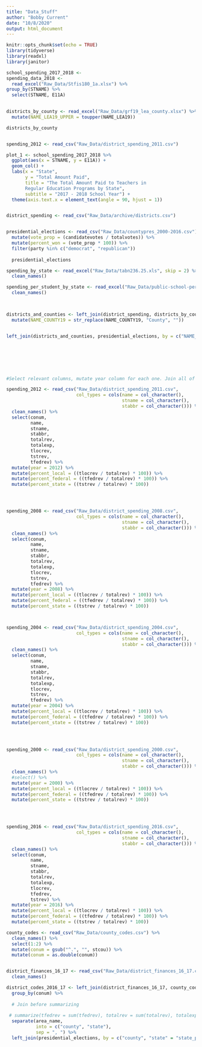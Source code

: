 ```yaml
---
title: "Data_Stuff"
author: "Bobby Current"
date: "10/8/2020"
output: html_document
---
```


```r
knitr::opts_chunk$set(echo = TRUE)
library(tidyverse)
library(readxl)
library(janitor)
```

```r
school_spending_2017_2018 <-
spending_data_2018 <-
  read_excel("Raw_Data/Stfis180_1a.xlsx") %>%
group_by(STNAME) %>%
  select(STNAME, E11A)
  

districts_by_county <- read_excel("Raw_Data/grf19_lea_county.xlsx") %>%
  mutate(NAME_LEA19_UPPER = toupper(NAME_LEA19))

districts_by_county


spending_2012 <- read_csv("Raw_Data/district_spending_2011.csv")

plot_1 <- school_spending_2017_2018 %>%
  ggplot(aes(x = STNAME, y = E11A)) +
  geom_col() +
  labs(x = "State", 
       y = "Total Amount Paid", 
       title = "The Total Amount Paid to Teachers in 
       Regular Education Programs by State", 
       subtitle = "2017 - 2018 School Year") +
  theme(axis.text.x = element_text(angle = 90, hjust = 1))


district_spending <- read_csv("Raw_Data/archive/districts.csv") 


presidential_elections <- read_csv("Raw_Data/countypres_2000-2016.csv") %>%
  mutate(vote_prop = (candidatevotes / totalvotes)) %>%
  mutate(percent_won = (vote_prop * 100)) %>%
  filter(party %in% c("democrat", "republican"))
  
  presidential_elections

spending_by_state <- read_excel("Raw_Data/tabn236.25.xls", skip = 2) %>%
  clean_names()

spending_per_student_by_state <- read_excel("Raw_Data/public-school-per-pupil-expenditures.xlsx", skip = 3) %>%
  clean_names()

  
```



```r

districts_and_counties <- left_join(district_spending, districts_by_county, by = c("NAME" = "NAME_LEA19_UPPER")) %>%
  mutate(NAME_COUNTY19 = str_replace(NAME_COUNTY19, "County", ""))


left_join(districts_and_counties, presidential_elections, by = c("NAME_COUNTY19" = "county"))








```

```r

#Select relevant columns, mutate year column for each one. Join all of them together, by year and district, full join. Only add president stuff after this step.

spending_2012 <- read_csv("Raw_Data/district_spending_2011.csv", 
                          col_types = cols(name = col_character(),
                                           stname = col_character(),
                                           stabbr = col_character())) %>%
  clean_names() %>%
  select(conum, 
         name, 
         stname, 
         stabbr, 
         totalrev,
         totalexp, 
         tlocrev, 
         tstrev, 
         tfedrev) %>%
  mutate(year = 2012) %>%
  mutate(percent_local = ((tlocrev / totalrev) * 100)) %>%
  mutate(percent_federal = ((tfedrev / totalrev) * 100)) %>%
  mutate(percent_state = ((tstrev / totalrev) * 100))




spending_2008 <- read_csv("Raw_Data/district_spending_2008.csv",
                          col_types = cols(name = col_character(), 
                                           stname = col_character(), 
                                           stabbr = col_character())) %>%
  clean_names() %>%
  select(conum, 
         name, 
         stname, 
         stabbr, 
         totalrev, 
         totalexp, 
         tlocrev,
         tstrev, 
         tfedrev) %>%
  mutate(year = 2008) %>%
  mutate(percent_local = ((tlocrev / totalrev) * 100)) %>%
  mutate(percent_federal = ((tfedrev / totalrev) * 100)) %>%
  mutate(percent_state = ((tstrev / totalrev) * 100))



spending_2004 <- read_csv("Raw_Data/district_spending_2004.csv",
                          col_types = cols(name = col_character(),
                                           stname = col_character(),
                                           stabbr = col_character())) %>%
  clean_names() %>%
  select(conum, 
         name, 
         stname, 
         stabbr, 
         totalrev, 
         totalexp, 
         tlocrev, 
         tstrev, 
         tfedrev) %>%
  mutate(year = 2004) %>%
  mutate(percent_local = ((tlocrev / totalrev) * 100)) %>%
  mutate(percent_federal = ((tfedrev / totalrev) * 100)) %>%
  mutate(percent_state = ((tstrev / totalrev) * 100))
  



spending_2000 <- read_csv("Raw_Data/district_spending_2000.csv",
                          col_types = cols(name = col_character(),
                                           stname = col_character(),
                                           stabbr = col_character())) %>%
  clean_names() %>%
  #select() %>%
  mutate(year = 2000) %>%
  mutate(percent_local = ((tlocrev / totalrev) * 100)) %>%
  mutate(percent_federal = ((tfedrev / totalrev) * 100)) %>%
  mutate(percent_state = ((tstrev / totalrev) * 100))
  



spending_2016 <- read_csv("Raw_Data/district_spending_2016.csv", 
                          col_types = cols(name = col_character(),
                                           stname = col_character(),
                                           stabbr = col_character())) %>%
  clean_names() %>%
  select(conum,
         name,
         stname,
         stabbr,
         totalrev,
         totalexp,
         tlocrev,
         tfedrev,
         tstrev) %>%
  mutate(year = 2016) %>%
  mutate(percent_local = ((tlocrev / totalrev) * 100)) %>%
  mutate(percent_federal = ((tfedrev / totalrev) * 100)) %>%
  mutate(percent_state = ((tstrev / totalrev) * 100))


```



```r





county_codes <- read_csv("Raw_Data/county_codes.csv") %>%
  clean_names() %>%
  select(1:2) %>%
  mutate(conum = gsub("^.", "", stcou)) %>%
  mutate(conum = as.double(conum))


district_finances_16_17 <- read_csv("Raw_Data/district_finances_16_17.csv") %>%
  clean_names()

district_codes_2016_17 <- left_join(district_finances_16_17, county_codes, by = "conum") %>%
  group_by(conum) %>%
  
  # Join before summarizing
  
 # summarize(tfedrev = sum(tfedrev), totalrev = sum(totalrev), totalexp = sum(totalexp), area_name) %>%
  separate(area_name, 
           into = c("county", "state"), 
           sep = ", ") %>%
  left_join(presidential_elections, by = c("county", "state" = "state_po"))

```


